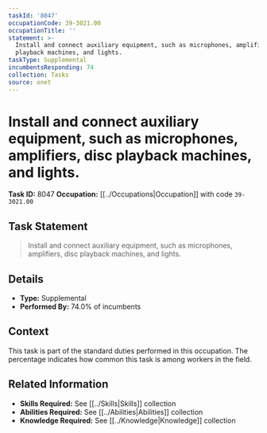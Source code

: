 ```yaml
---
taskId: '8047'
occupationCode: 39-3021.00
occupationTitle: ''
statement: >-
  Install and connect auxiliary equipment, such as microphones, amplifiers, disc
  playback machines, and lights.
taskType: Supplemental
incumbentsResponding: 74
collection: Tasks
source: onet
---
```

# Install and connect auxiliary equipment, such as microphones, amplifiers, disc playback machines, and lights.

**Task ID:** 8047
**Occupation:** [[../Occupations|Occupation]] with code `39-3021.00`

## Task Statement

> Install and connect auxiliary equipment, such as microphones, amplifiers, disc playback machines, and lights.

## Details

- **Type:** Supplemental
- **Performed By:** 74.0% of incumbents

## Context

This task is part of the standard duties performed in this occupation. The percentage indicates how common this task is among workers in the field.

## Related Information

- **Skills Required:** See [[../Skills|Skills]] collection
- **Abilities Required:** See [[../Abilities|Abilities]] collection
- **Knowledge Required:** See [[../Knowledge|Knowledge]] collection
